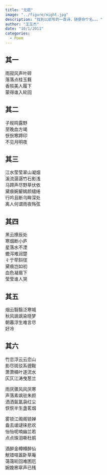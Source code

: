 ```yaml
---
title: "无题"
image: "../figure/night.jpg"
description: "找到以前写的一首诗，随便命个名。。。"
author: "王玉杰"
date: "10/1/2011"
categories:
  - Poem
---
```


## 其一
雨寂风声叶碎\
落落点桂玉蕤\
香殒美人履下\
蒙得谁入轮回

## 其二
子规鸣露野\
至晚血方竭\
恹恹寒蹄印\
不见月明夜

## 其三
江水莹莹翠山凝烟\
溪流潺潺竹石影浅\
马蹄声尽野草伏依\
黛痕婉颦嫣颜缱绻\
行吟且断乌眸深处\
离人何谓雨夜殇弦

## 其四
黑云撩辰处\
寒烟断小庐\
星落水不湮\
蟾泻难润楚\
彳亍荦斜径\
黛痕岂如初\
血色凝眉下\
莹莹谁人哭

## 其五
烟云翳翳泛寒城\
秋风飒飒染晓梦\
朝暮浮生难言尽\
好冷

## 其六
竹恋浮云云恋山\
影尽斑驳系骢鞍\
萧萧槁叶逐流水\
仄仄江涛曳葱兰\

雨厌骤风风厌寒\
声落素飒驻朱颜\
洒洒氤氲袅红尘\
恹恹半生盏茗烟\

雾锁江阁阁锁婵\
盎去叆叇徕悲欢\
怡怡呢喃幽兰若\
点点珠泪嘶杜鹃\

酒醉金樽樽醉仙\
觥错喧嚣卧草庵\
蔼蔼轮回难困厄\
婉娩窸窣声已残

